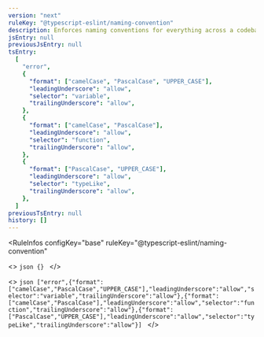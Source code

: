 ```yaml
---
version: "next"
ruleKey: "@typescript-eslint/naming-convention"
description: Enforces naming conventions for everything across a codebase
jsEntry: null
previousJsEntry: null
tsEntry:
  [
    "error",
    {
      "format": ["camelCase", "PascalCase", "UPPER_CASE"],
      "leadingUnderscore": "allow",
      "selector": "variable",
      "trailingUnderscore": "allow",
    },
    {
      "format": ["camelCase", "PascalCase"],
      "leadingUnderscore": "allow",
      "selector": "function",
      "trailingUnderscore": "allow",
    },
    {
      "format": ["PascalCase", "UPPER_CASE"],
      "leadingUnderscore": "allow",
      "selector": "typeLike",
      "trailingUnderscore": "allow",
    },
  ]
previousTsEntry: null
history: []
---
```


<RuleInfos 
  configKey="base" 
  ruleKey="@typescript-eslint/naming-convention" 
>
  <>
    ```json
    {}
    ```
  </>

  <>
    ```json
    ["error",{"format":["camelCase","PascalCase","UPPER_CASE"],"leadingUnderscore":"allow","selector":"variable","trailingUnderscore":"allow"},{"format":["camelCase","PascalCase"],"leadingUnderscore":"allow","selector":"function","trailingUnderscore":"allow"},{"format":["PascalCase","UPPER_CASE"],"leadingUnderscore":"allow","selector":"typeLike","trailingUnderscore":"allow"}]
    ```
  </>
</RuleInfos>
